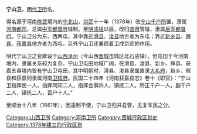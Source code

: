 '''宁山卫'''，[[明代|明代]][[卫所|卫所]]名。

得名源于河南[[修武|修武]]境内的[[宁北山|宁北山]]，[[洪武|洪武]]十一年（1378年）改[[宁山千户所|宁山千户所]]置，隶属[[河南都司|河南都司]]，总属[[中军都督府|中军都督府]]辖制。至[[明成祖|明成祖]]以后，改归[[直隶|直隶]]管辖，隶属[[后军都督府|后军都督府]]。宁山卫分为东、西两屯，其中靠近[[滑县|滑县]]、[[浚县|浚县]]地方者为东屯；靠近[[新乡县|新乡县]]、[[辉县|辉县]]、[[获嘉县|获嘉县]]地方者为西屯。另外宁山卫还兼顾着卫戍京师的作用。

明代宁山卫之官廨设于[[山西|山西]][[泽州|泽州]]（今山西[[晋城市|晋城市]]城区北石店镇），但屯田于今河南境内，隶属关系较为复杂。宁山卫屯田地域广阔，在滑县、浚县、新乡、辉县、获嘉五县境内皆有宁山卫屯田，其中明朝时，滑县、浚县隶属直隶[[大名府|大名府]]，新乡、辉县和获嘉则隶属河南[[卫辉府|卫辉府]]。民国二十四年《河南获嘉县志》卷十《职官》：“宁山卫指挥使一人，指挥同知二人，指挥佥事四人，镇抚二人。所正千户一人，副千户二人，镇抚二人，百户十人。”

至顺治十八年（1661年），因遥制不便，宁山卫归并县管，无复军民之分。

{{明朝行政区划小作品}}
[[Category:山西卫所|Category:山西卫所]]
[[Category:河南卫所|Category:河南卫所]]
[[Category:晋城行政区划史|Category:晋城行政区划史]]
[[Category:1378年建立的行政区划|Category:1378年建立的行政区划]]